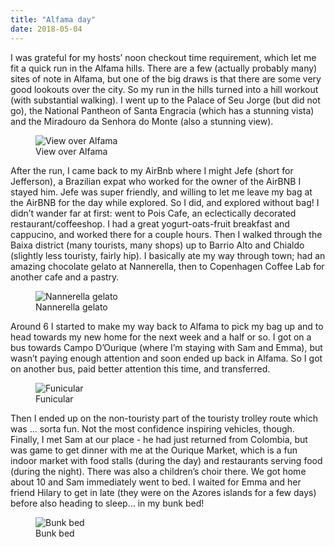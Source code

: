 ```yaml
---
title: "Alfama day"
date: 2018-05-04
---
```


I was grateful for my hosts’ noon checkout time requirement, which let me fit a quick run in the Alfama hills. There are a few (actually probably many) sites of note in Alfama, but one of the big draws is that there are some very good lookouts over the city. So my run in the hills turned into a hill workout (with substantial walking). I went up to the Palace of Seu Jorge (but did not go), the National Pantheon of Santa Engracia (which has a stunning vista) and the Miradouro da Senhora do Monte (also a stunning view).

![View over Alfama](/img/portugal/image16.jpg)

After the run, I came back to my AirBnb where I might Jefe (short for Jefferson), a Brazilian expat who worked for the owner of the AirBNB I stayed him. Jefe was super friendly, and willing to let me leave my bag at the AirBNB for the day while explored. So I did, and explored without bag! I didn’t wander far at first: went to Pois Cafe, an eclectically decorated restaurant/coffeeshop. I had a great yogurt-oats-fruit breakfast and cappucino, and worked there for a couple hours. Then I walked through the Baixa district (many tourists, many shops) up to Barrio Alto and Chialdo (slightly less touristy, fairly hip). I basically ate my way through town; had an amazing chocolate gelato at Nannerella, then to Copenhagen Coffee Lab for another cafe and a pastry. 

![Nannerella gelato](/img/portugal/image42.jpg)

Around 6 I started to make my way back to Alfama to pick my bag up and to head towards my new home for the next week and a half or so. I got on a bus towards Campo D’Ourique (where I’m staying with Sam and Emma), but wasn’t paying enough attention and soon ended up back in Alfama. So I got on another bus, paid better attention this time, and transferred. 

![Funicular](/img/portugal/image18.jpg)

Then I ended up on the non-touristy part of the touristy trolley route which was … sorta fun. Not the most confidence inspiring vehicles, though. Finally, I met Sam at our place - he had just returned from Colombia, but was game to get dinner with me at the Ourique Market, which is a fun indoor market with food stalls (during the day) and restaurants serving food (during the night). There was also a children’s choir there. We got home about 10 and Sam immediately went to bed. I waited for Emma and her friend Hilary to get in late (they were on the Azores islands for a few days) before also heading to sleep… in my bunk bed!    

![Bunk bed](/img/portugal/image12.jpg)

